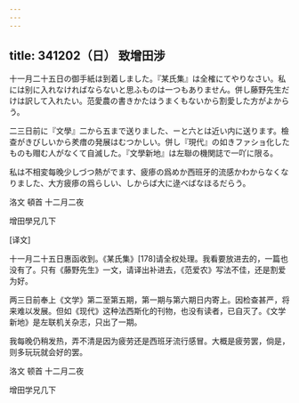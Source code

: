```yaml
---
---
---
```

title: 341202（日） 致增田涉
---




十一月二十五日の御手紙は到着しました。『某氏集』は全榷にてやりなさい。私には别に入れなければならないと思ふものは一つもありません。併し藤野先生だけは訳して入れたい。范愛農の書きかたはうまくもないから割愛した方がよからう。

二三日前に『文學』二から五まで送りました、ーと六とは近い内に送ります。檢查がきびしいから羑瘄の発展はむつかしい。併し『現代』の如きファショ化したものも赗む人がなくて自滅した。『文學新地』は左聯の機関誌で一吖に限る。

私は不相変每晚少しづつ熱がでます、疲瘆の爲めか西班牙的流感かわからなくなりました、大方疲瘆の爲らしい、しからば大に逯べばなほるだらう。

洛文 頓首 十二月二夜

增田學兄几下

[译文]

十一月二十五日惠函收到。《某氏集》[178]请全权处理。我看要放进去的，一篇也没有了。只有《藤野先生》一文，请译出补进去，《范爱农》写法不佳，还是割爱为好。

两三日前奉上《文学》第二至第五期，第一期与第六期日内寄上。因检查甚严，将来难以发展。但如《现代》这种法西斯化的刊物，也没有读者，已自灭了。《文学新地》是左联机关杂志，只出了一期。

我每晚仍稍发热，弄不清是因为疲劳还是西班牙流行感冒。大概是疲劳罢，倘是，则多玩玩就会好的罢。

洛文 顿首 十二月二夜

增田学兄几下